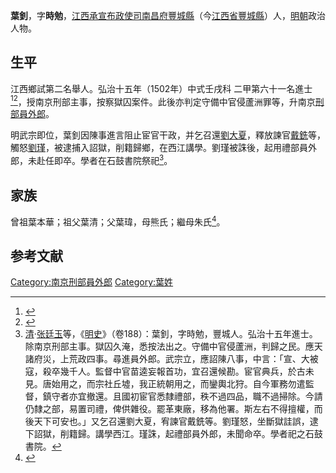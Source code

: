 {{明清人物信息框
| 姓名 = 葉釗
| 原名 =
| 圖片名稱= 
| 圖片大小 =
| 圖片說明 = 
| 最高職務 = 南京刑部員外郎
| 國家 = 大明 
| 爵位 =
| 籍貫 = 江西南昌府豐城縣
| 族裔 = 
| 字號 = 字時勉
| 諡號 =
| 出生日期 = 生年不詳
| 出生地點 = <!---江西南昌府豐城縣--->
| 逝世日期 = 卒年不詳 
| 逝世地點 =
| 墓葬 =
| 配偶 = 
| 親屬 = 
| 出身 =
* 弘治十五年壬戌科進士出身
| 經歷 =
| 著作 =  
}}
'''葉釗'''，字'''時勉'''，[[江西承宣布政使司|江西承宣布政使司]][[南昌府|南昌府]][[豐城縣|豐城縣]]（今[[江西省|江西省]][[豐城縣|豐城縣]]）人，[[明朝|明朝]]政治人物。

== 生平 ==
江西鄉試第二名舉人。弘治十五年（1502年）中式壬戌科<!---會試第五十名--->二甲第六十一名進士<ref>{{Cite book|title=《皇明贡举考》卷五|last=（明）[[张朝瑞|张朝瑞]]|first=|publisher=《续修四库全书》史部第828册|year=|isbn=|location=|pages=}}</ref><ref>{{Cite book|title=贡举志五种 上|last=鲁小俊，江俊伟著|first=|publisher=武汉：武汉大学出版社|year=2009|isbn=978-7-307-07043-1|location=|pages=}}</ref>，授南京刑部主事，按察獄囚案件。此後亦判定守備中官侵蘆洲罪等，升南京[[刑部|刑部]][[員外郎|員外郎]]。

明武宗即位，葉釗因陳事進言阻止宦官干政，并乞召還[[劉大夏|劉大夏]]，釋放諫官[[戴銑|戴銑]]等，觸怒[[劉瑾|劉瑾]]，被逮捕入詔獄，削籍歸鄉，在西江講學。劉瑾被誅後，起用禮部員外郎，未赴任即卒。學者在石鼓書院祭祀<ref>[[清|清]]·[[张廷玉|张廷玉]]等，《[[明史|明史]]》（卷188）：葉釗，字時勉，豐城人。弘治十五年進士。除南京刑部主事。獄囚久淹，悉按法出之。守備中官侵蘆洲，判歸之民。應天諸府災，上荒政四事。尋進員外郎。武宗立，應詔陳八事，中言：「宣、大被寇，殺卒幾千人。監督中官苗逵妄報首功，宜召還候勘。宦官典兵，於古未見。唐始用之，而宗社丘墟，我正統朝用之，而鑾輿北狩。自今軍務勿遣監督，鎮守者亦宜撤還。且國初宦官悉隸禮部，秩不過四品，職不過掃除。今請仍隸之部，易置司禮，俾供雜役。罷革東廠，移為他署。斯左右不得擅權，而後天下可安也。」又乞召還劉大夏，宥諫官戴銑等。劉瑾怒，坐斷獄詿誤，逮下詔獄，削籍歸。講學西江。瑾誅，起禮部員外郎，未聞命卒。學者祀之石鼓書院。</ref>。

== 家族 ==
曾祖葉本華；祖父葉清；父葉瑋，母熊氏；繼母朱氏<ref>{{Cite book|title=天一阁藏明代科举录选刊 登科录 点校本|last=龚延明主编|first=|publisher=宁波出版社|year=2016|isbn=978-7-5526-2320-8|location=宁波|pages=|quote=《天一閣藏明代科舉錄選刊.登科錄》之《弘治十五年進士登科錄》}}</ref>。

==参考文献==
{{reflist}}

{{弘治十五年壬戌科殿試金榜}}
{{DEFAULTSORT:Ye葉}}
[[Category:南京刑部員外郎|Category:南京刑部員外郎]]
[[Category:葉姓|Category:葉姓]]